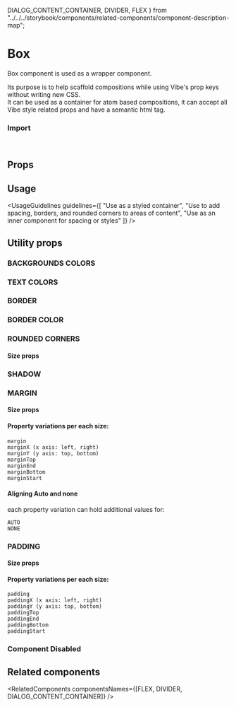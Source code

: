   DIALOG_CONTENT_CONTAINER,
  DIVIDER,
  FLEX
} from "../../../storybook/components/related-components/component-description-map";

<Meta of={BoxStories} />

# Box

Box component is used as a wrapper component.

Its purpose is to help scaffold compositions while using Vibe's prop keys without writing new CSS. <br />It can be used as a container for
atom based compositions, it can accept all Vibe style related props and have a semantic html tag.

<Canvas of={BoxStories.Overview} />

### Import

```js
import { Box } from "@vibe/core";
```

## Props

<PropsTable />

## Usage

<UsageGuidelines
  guidelines={[
    "Use as a styled container",
    "Use to add spacing, borders, and rounded corners to areas of content",
    "Use as an inner component for spacing or styles"
  ]}
/>

<TipBenefits />

## Utility props

### BACKGROUNDS COLORS

<Canvas of={BoxStories.BackgroundColors} />

### TEXT COLORS

<Canvas of={BoxStories.TextColors} />

### BORDER

<Canvas of={BoxStories.Border} />

### BORDER COLOR

<Canvas of={BoxStories.BorderColor} />

### ROUNDED CORNERS

#### Size props

<Canvas of={BoxStories.RoundCorners} />

### SHADOW

<Canvas of={BoxStories.Shadow} />

### MARGIN

#### Size props

<Canvas of={BoxStories.Margin} />

#### Property variations per each size:

```
margin
marginX (x axis: left, right)
marginY (y axis: top, bottom)
marginTop
marginEnd
marginBottom
marginStart
```

#### Aligning Auto and none

each property variation can hold additional values for:

```
AUTO
NONE
```

### PADDING

#### Size props

<Canvas of={BoxStories.Padding} />

#### Property variations per each size:

```
padding
paddingX (x axis: left, right)
paddingY (y axis: top, bottom)
paddingTop
paddingEnd
paddingBottom
paddingStart
```

### Component Disabled

<Canvas of={BoxStories.Disabled} />

## Related components

<RelatedComponents componentsNames={[FLEX, DIVIDER, DIALOG_CONTENT_CONTAINER]} />
